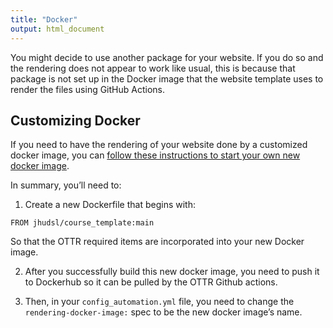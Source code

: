 ```yaml
---
title: "Docker"
output: html_document
---
```


You might decide to use another package for your website. If you do so and the rendering does not appear to work like usual, this is because that package is not set up in the Docker image that the website template uses to render the files using GitHub Actions. 



## Customizing Docker

If you need to have the rendering of your website done by a customized docker image, you can [follow these instructions to start your own new docker image](https://www.ottrproject.org/customize-docker.html#Starting_a_new_Docker_image).

In summary, you'll need to:

1. Create a new Dockerfile that begins with:

```
FROM jhudsl/course_template:main
```
So that the OTTR required items are incorporated into your new Docker image.

2. After you successfully build this new docker image, you need to push it to Dockerhub so it can be pulled by the OTTR Github actions.

3. Then, in your `config_automation.yml` file, you need to change the `rendering-docker-image:`  spec to be the new docker image's name. 
